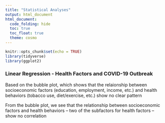 ```yaml
---
title: "Statistical Analyses"
output: html_document
html_document:
  code_folding: hide
  toc: true
  toc_float: true
  theme: cosmo
---
```


```r
knitr::opts_chunk$set(echo = TRUE)
library(tidyverse)
library(ggplot2)
```

### Linear Regression - Health Factors and COVID-19 Outbreak

Based on the bubble plot, which shows that the relaionship between socioeconomic factors (education, employment, income, etc.) and health behaviors (tobacco use, diet/exercise, etc.) show no clear pattern

From the bubble plot, we see that the relationship between socioeconomic factors and health behaviors -- two of the subfactors for health factors -- show no correlation


